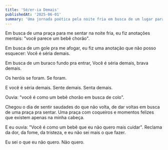 ```yaml
---
title: 'Sé/er-ia Demais'
publishedAt: '2025-06-01'
summary: 'Uma jornada poética pela noite fria em busca de um lugar para ser.'
---
```


Em busca de uma praça para me sentar na noite fria,
eu fiz anotações mentais: "você parece um bebê chorão".

Em busca de um gole pra me afogar,
eu fiz uma anotação que não posso esquecer:
Você é séria demais.

Em busca de um buraco fundo pra entrar,
Você é séria demais,
brava demais.

Os heróis se foram.
Se foram.

E você é séria demais.
Sente demais.
Senta demais.

Ouvia: "você é como um bebê chorão em busca de colo".

Chegou o dia de sentir saudades do que não volta,
de dar voltas em busca de uma praça pra sentar.
Uma praça com coqueiros e momentos felizes que existem apenas na minha cabeça.

E eu ouvia: "Você é como um bebê que eu não quero mais cuidar".
Reclama da dor, da fome, da tristeza, e eu não sei mais o que fazer.

Eu sei o que eu não quero.
Não quero.
